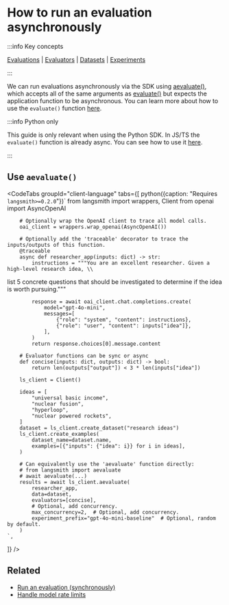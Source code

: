 
# How to run an evaluation asynchronously

:::info Key concepts

[Evaluations](../concepts#applying-evaluations) | [Evaluators](../concepts#evaluators) | [Datasets](../concepts#datasets) | [Experiments](../concepts#experiments)

:::

We can run evaluations asynchronously via the SDK using [aevaluate()](https://docs.smith.langchain.com/reference/python/evaluation/langsmith.evaluation._arunner.aevaluate),
which accepts all of the same arguments as [evaluate()](https://docs.smith.langchain.com/reference/python/evaluation/langsmith.evaluation._runner.evaluate) but expects the application function to be asynchronous.
You can learn more about how to use the `evaluate()` function [here](./evaluate_llm_application).

:::info Python only

This guide is only relevant when using the Python SDK.
In JS/TS the `evaluate()` function is already async.
You can see how to use it [here](./evaluate_llm_application).

:::

## Use `aevaluate()`

<CodeTabs
  groupId="client-language"
  tabs={[
    python({caption: "Requires `langsmith>=0.2.0`"})`
        from langsmith import wrappers, Client
        from openai import AsyncOpenAI

        # Optionally wrap the OpenAI client to trace all model calls.
        oai_client = wrappers.wrap_openai(AsyncOpenAI())

        # Optionally add the 'traceable' decorator to trace the inputs/outputs of this function.
        @traceable
        async def researcher_app(inputs: dict) -> str:
            instructions = """You are an excellent researcher. Given a high-level research idea, \\

list 5 concrete questions that should be investigated to determine if the idea is worth pursuing."""

            response = await oai_client.chat.completions.create(
                model="gpt-4o-mini",
                messages=[
                    {"role": "system", "content": instructions},
                    {"role": "user", "content": inputs["idea"]},
                ],
            )
            return response.choices[0].message.content

        # Evaluator functions can be sync or async
        def concise(inputs: dict, outputs: dict) -> bool:
            return len(outputs["output"]) < 3 * len(inputs["idea"])

        ls_client = Client()

        ideas = [
            "universal basic income", 
            "nuclear fusion", 
            "hyperloop", 
            "nuclear powered rockets",
        ]
        dataset = ls_client.create_dataset("research ideas")
        ls_client.create_examples(
            dataset_name=dataset.name,
            examples=[{"inputs": {"idea": i}} for i in ideas],
        )

        # Can equivalently use the 'aevaluate' function directly:
        # from langsmith import aevaluate
        # await aevaluate(...)
        results = await ls_client.aevaluate(
            researcher_app,
            data=dataset,
            evaluators=[concise],
            # Optional, add concurrency.
            max_concurrency=2,  # Optional, add concurrency.
            experiment_prefix="gpt-4o-mini-baseline"  # Optional, random by default.
        )
    `,

]}
/>

## Related

- [Run an evaluation (synchronously)](./evaluate_llm_application)
- [Handle model rate limits](./rate_limiting)

